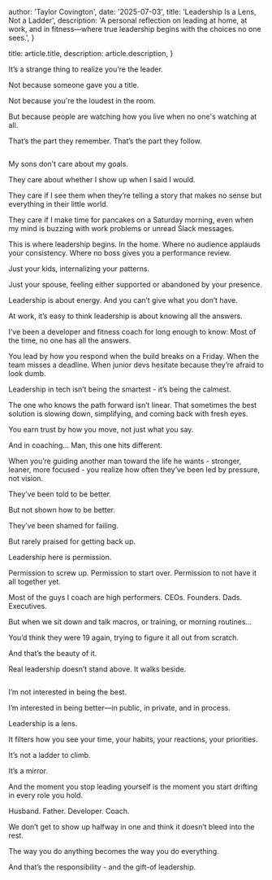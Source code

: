 
  author: 'Taylor Covington',
  date: '2025-07-03',
  title: 'Leadership Is a Lens, Not a Ladder',
  description:
    'A personal reflection on leading at home, at work, and in fitness—where true leadership begins with the choices no one sees.',
}

  title: article.title,
  description: article.description,
}


It’s a strange thing to realize you’re the leader.

Not because someone gave you a title.

Not because you're the loudest in the room.

But because people are watching how you live when no one's watching at all.

That’s the part they remember. That’s the part they follow.

<Image src={imageOne} alt="" />

My sons don’t care about my goals.

They care about whether I show up when I said I would.

They care if I see them when they’re telling a story that makes no sense but everything in their little world.

They care if I make time for pancakes on a Saturday morning, even when my mind is buzzing with work problems or unread Slack messages.

This is where leadership begins.
In the home.
Where no audience applauds your consistency.
Where no boss gives you a performance review.

Just your kids, internalizing your patterns.

Just your spouse, feeling either supported or abandoned by your presence.

Leadership is about energy.
And you can’t give what you don’t have.

At work, it’s easy to think leadership is about knowing all the answers.

I’ve been a developer and fitness coach for long enough to know:
Most of the time, no one has all the answers.

You lead by how you respond when the build breaks on a Friday.
When the team misses a deadline.
When junior devs hesitate because they’re afraid to look dumb.

Leadership in tech isn’t being the smartest - it’s being the calmest.

The one who knows the path forward isn’t linear. That sometimes the best solution is slowing down, simplifying, and coming back with fresh eyes.

You earn trust by how you move, not just what you say.

And in coaching…
Man, this one hits different.

When you’re guiding another man toward the life he wants - stronger, leaner, more focused - you realize how often they’ve been led by pressure, not vision.

They’ve been told to be better.

But not shown how to be better.

They’ve been shamed for failing.

But rarely praised for getting back up.

Leadership here is permission.

Permission to screw up.
Permission to start over.
Permission to not have it all together yet.

Most of the guys I coach are high performers.
CEOs. Founders. Dads. Executives.

But when we sit down and talk macros, or training, or morning routines…

You’d think they were 19 again, trying to figure it all out from scratch.

And that’s the beauty of it.

Real leadership doesn’t stand above.
It walks beside.

<Image src={imageTwo} alt="" />


I’m not interested in being the best.

I’m interested in being better—in public, in private, and in process.

Leadership is a lens.

It filters how you see your time, your habits, your reactions, your priorities.

It’s not a ladder to climb.

It’s a mirror.

And the moment you stop leading yourself is the moment you start drifting in every role you hold.

Husband.
Father.
Developer.
Coach.

We don’t get to show up halfway in one and think it doesn’t bleed into the rest.

The way you do anything becomes the way you do everything.

And that’s the responsibility - and the gift-of leadership.

<div class="w-sm">
  <Image src={signatureImage} alt=""  />
</div>